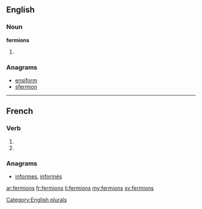 {{also|fermións}}
==English==

===Noun===
'''fermions'''

# {{plural of|[[fermion]]}}

===Anagrams===
* [[ensiform#English|ensiform]]
* [[sfermion#English|sfermion]]

[[Category:English plurals]]

----

==French==

===Verb===
{{fr-verb-form}}

# {{conjugation of|fermer||1|p|imperf|ind|lang=fr}}
# {{conjugation of|fermer||1|p|pres|sub|lang=fr}}

===Anagrams===
* [[informes#French|informes]], [[informés#French|informés]]

[[ar:fermions]]
[[fr:fermions]]
[[li:fermions]]
[[my:fermions]]
[[sv:fermions]]